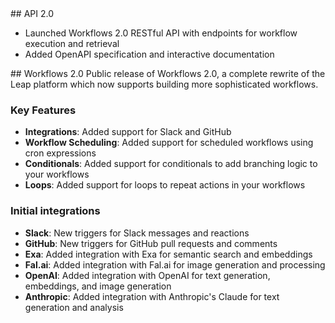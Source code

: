 <Update label="November 2024">
## API 2.0

- Launched Workflows 2.0 RESTful API with endpoints for workflow execution and retrieval
- Added OpenAPI specification and interactive documentation

</Update>

<Update label="October 2024">
## Workflows 2.0
Public release of Workflows 2.0, a complete rewrite of the Leap platform which now supports building more sophisticated workflows.

### Key Features

- **Integrations**: Added support for Slack and GitHub
- **Workflow Scheduling**: Added support for scheduled workflows using cron expressions
- **Conditionals**: Added support for conditionals to add branching logic to your workflows
- **Loops**: Added support for loops to repeat actions in your workflows

### Initial integrations

- **Slack**: New triggers for Slack messages and reactions
- **GitHub**: New triggers for GitHub pull requests and comments
- **Exa**: Added integration with Exa for semantic search and embeddings
- **Fal.ai**: Added integration with Fal.ai for image generation and processing
- **OpenAI**: Added integration with OpenAI for text generation, embeddings, and image generation
- **Anthropic**: Added integration with Anthropic's Claude for text generation and analysis

</Update>
